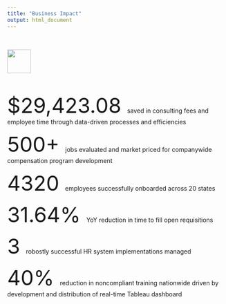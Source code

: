 ```yaml
---
title: "Business Impact"
output: html_document
---
```


\

![](alliance.jpg){width=55, height=55}

\

 <font size="12"> $29,423.08 </font> saved in consulting fees and employee time through data-driven processes and efficiencies

 <font size="12"> 500+ </font> jobs evaluated and market priced for companywide compensation program development

 <font size="12"> 4320 </font> employees successfully onboarded across 20 states

 <font size="12"> 31.64% </font> YoY reduction in time to fill open requisitions

 <font size="12"> 3 </font> robostly successful HR system implementations managed

 <font size="12"> 40% </font> reduction in noncompliant training nationwide driven by development and distribution of real-time Tableau dashboard


\
\










